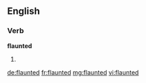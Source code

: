 ==English==

===Verb===
'''flaunted'''

# {{past participle of|[[flaunt]]}}

[[de:flaunted]]
[[fr:flaunted]]
[[mg:flaunted]]
[[vi:flaunted]]
